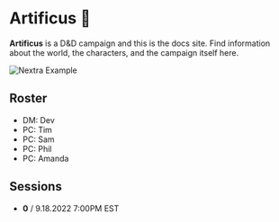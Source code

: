 
# Artificus 🐉

**Artificus** is a D&D campaign and this is the docs site. Find information about the world, the characters, and the campaign itself here.

<Bleed>![Nextra Example](/scenes/life-tree-5.png)</Bleed>
 
 ## Roster

 - DM: Dev 
 - PC: Tim
 - PC: Sam
 - PC: Phil
 - PC: Amanda

## Sessions

- **0** / 9.18.2022 7:00PM EST

